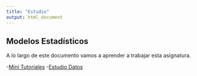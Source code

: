 ```yaml
---
title: "Estudio"
output: html_document
---
```


## Modelos Estadísticos

A lo largo de este documento vamos a aprender a trabajar esta asignatura.


-[Mini Tutoriales](tutoriales.html)
-[Estudio Datos](bank_transaction.html)